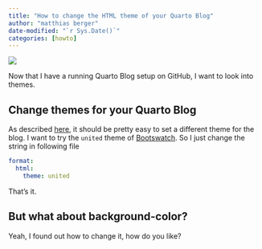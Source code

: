 ```yaml
---
title: "How to change the HTML theme of your Quarto Blog"
author: "matthias berger"
date-modified: "`r Sys.Date()`"
categories: [howto]
---
```


![](images/image-107110832.png){fig-alt="picture of computer with html tag color theme"}

Now that I have a running Quarto Blog setup on GitHub, I want to look into themes.

## Change themes for your Quarto Blog

As described [here](https://quarto.org/docs/output-formats/html-themes.html "https://quarto.org/docs/output-formats/html-themes.html"), it should be pretty easy to set a different theme for the blog. I want to try the `united` theme of [Bootswatch](https://bootswatch.com/ "https://bootswatch.com/"). So I just change the string in following file

``` .yaml
format:
  html:
    theme: united
```

That's it.

## But what about background-color?

Yeah, I found out how to change it, how do you like?
